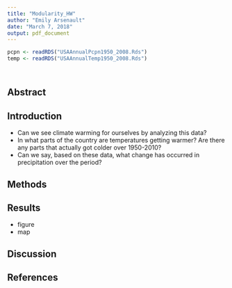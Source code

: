 ```yaml
---
title: "Modularity_HW"
author: "Emily Arsenault"
date: "March 7, 2018"
output: pdf_document
---
```

<!--Chunk for getting the data--> 
```r
pcpn <- readRDS("USAAnnualPcpn1950_2008.Rds")
temp <- readRDS("USAAnnualTemp1950_2008.Rds")
```

<!--Chunk for cleaning the data-->
```r
```

<!--Chunk for making the map-->
```r
```

## Abstract

## Introduction

- Can we see climate warming for ourselves by analyzing this data?  
- In what parts of the country are temperatures getting warmer? Are there any parts that actually got colder over 1950-2010?  
- Can we say, based on these data, what change has occurred in precipitation over the period?

## Methods

## Results

- figure  
- map

## Discussion

## References
